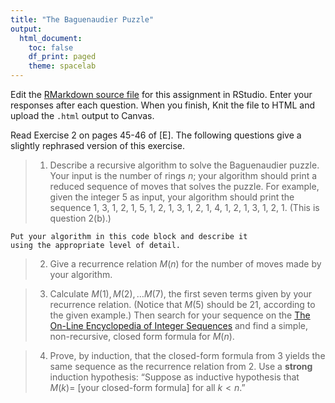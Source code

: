 ```yaml
---
title: "The Baguenaudier Puzzle"
output:
  html_document:
    toc: false
    df_print: paged
    theme: spacelab
---
```


Edit the [RMarkdown source file](02baguenaudier.Rmd) for this assignment in RStudio. Enter your responses after each question. When you finish, Knit the file to HTML and upload the `.html` output to Canvas.

Read Exercise 2 on pages 45-46 of [E]. The following questions give a slightly rephrased version of this exercise. 

> 1. Describe a recursive algorithm to solve the Baguenaudier puzzle. Your input is the number of rings $n$; your algorithm should print a reduced sequence of moves that solves the puzzle. For example, given the integer 5 as input, your algorithm should print the sequence 1, 3, 1, 2, 1, 5, 1, 2, 1, 3, 1, 2, 1, 4, 1, 2, 1, 3, 1, 2, 1. (This is question 2(b).)

```
Put your algorithm in this code block and describe it 
using the appropriate level of detail.
```

> 2. Give a recurrence relation $M(n)$ for the number of moves made by your algorithm.



> 3. Calculate $M(1), M(2), \ldots M(7)$, the first seven terms given by your recurrence relation. (Notice that $M(5)$ should be 21, according to the given example.) Then search for your sequence on the [The On-Line Encyclopedia of Integer Sequences](https://oeis.org/) and find a simple, non-recursive, closed form formula for $M(n)$.



> 4. Prove, by induction, that the closed-form formula from 3 yields the same sequence as the recurrence relation from 2. Use a **strong** induction hypothesis: "Suppose as inductive hypothesis that $M(k)=$ [your closed-form formula] for all $k < n$."

